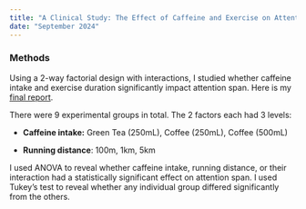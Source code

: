 ```yaml
---
title: "A Clinical Study: The Effect of Caffeine and Exercise on Attention"
date: "September 2024"
---
```


### Methods 

Using a 2-way factorial design with interactions, I studied whether caffeine intake and exercise duration significantly impact attention span. Here is my [final report]("Stats101B_Final_Paper.pdf).

There were 9 experimental groups in total. The 2 factors each had 3 levels:

-   **Caffeine intake:** Green Tea (250mL), Coffee (250mL), Coffee (500mL)

-   **Running distance**: 100m, 1km, 5km

I used ANOVA to reveal whether caffeine intake, running distance, or their interaction had a statistically significant effect on attention span. I used Tukey's test to reveal whether any individual group differed significantly from the others.
